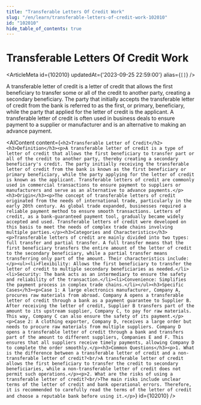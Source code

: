 ```yaml
---
title: "Transferable Letters Of Credit Work"
slug: "/en/learn/transferable-letters-of-credit-work-102010"
id: "102010"
hide_table_of_contents: true
---
```



# Transferable Letters Of Credit Work

<ArticleMeta id={102010} updatedAt={'2023-09-25 22:59:00'} alias={`[]`} />
<div className='border-solid border-b border-t-0 my-4 border-[var(--ifm-color-gray-300)]' />

A transferable letter of credit is a letter of credit that allows the first beneficiary to transfer some or all of the credit to another party, creating a secondary beneficiary. The party that initially accepts the transferable letter of credit from the bank is referred to as the first, or primary, beneficiary, while the party that applied for the letter of credit is the applicant. A transferable letter of credit is often used in business deals to ensure payment to a supplier or manufacturer and is an alternative to making an advance payment.

<AIContent content={`<h2>Transferable Letter of Credit</h2><h3>Definition</h3><p>A transferable letter of credit is a type of letter of credit that allows the first beneficiary to transfer part or all of the credit to another party, thereby creating a secondary beneficiary's credit. The party initially receiving the transferable letter of credit from the bank is known as the first beneficiary or primary beneficiary, while the party applying for the letter of credit is known as the applicant. Transferable letters of credit are commonly used in commercial transactions to ensure payment to suppliers or manufacturers and serve as an alternative to advance payments.</p><h3>Origin</h3><p>The concept of transferable letters of credit originated from the needs of international trade, particularly in the early 20th century. As global trade expanded, businesses required a reliable payment method to ensure smooth transactions. Letters of credit, as a bank-guaranteed payment tool, gradually became widely accepted and used. Transferable letters of credit were developed on this basis to meet the needs of complex trade chains involving multiple parties.</p><h3>Categories and Characteristics</h3><p>Transferable letters of credit are mainly divided into two types: full transfer and partial transfer. A full transfer means that the first beneficiary transfers the entire amount of the letter of credit to the secondary beneficiary, while a partial transfer means transferring only part of the amount. Their characteristics include:</p><ul><li>Flexibility: Allows the first beneficiary to transfer the letter of credit to multiple secondary beneficiaries as needed.</li><li>Security: The bank acts as an intermediary to ensure the safety and reliability of the transaction.</li><li>Convenience: Simplifies the payment process in complex trade chains.</li></ul><h3>Specific Cases</h3><p>Case 1: A large electronics manufacturer, Company A, procures raw materials from abroad. Company A opens a transferable letter of credit through a bank as a payment guarantee to Supplier B. After receiving the letter of credit, Supplier B transfers part of the amount to its upstream supplier, Company C, to pay for raw materials. This way, Company C can also ensure the safety of its payment.</p><p>Case 2: A clothing exporter, Company D, receives a large order but needs to procure raw materials from multiple suppliers. Company D opens a transferable letter of credit through a bank and transfers part of the amount to different suppliers, Companies E and F. This ensures that all suppliers receive timely payments, allowing Company D to complete the order smoothly.</p><h3>Common Questions</h3><p>1. What is the difference between a transferable letter of credit and a non-transferable letter of credit?<br/>A transferable letter of credit allows the first beneficiary to transfer the credit to secondary beneficiaries, while a non-transferable letter of credit does not permit such operations.</p><p>2. What are the risks of using a transferable letter of credit?<br/>The main risks include unclear terms of the letter of credit and bank operational errors. Therefore, it is recommended to carefully read the terms of the letter of credit and choose a reputable bank before using it.</p>`} id={102010} />
